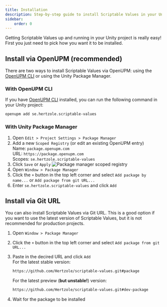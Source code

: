 ```yaml
---
title: Installation
description: Step-by-step guide to install Scriptable Values in your Unity project.
sidebar:
    order: 0
---
```



Getting Scriptable Values up and running in your Unity project is really easy! First you just need to pick how you want it to be installed.

## Install via OpenUPM (recommended)

There are two ways to install Scriptable Values via OpenUPM: using the [OpenUPM CLI](https://openupm.com/docs/getting-started-cli.html) or using the Unity Package Manager.

### With OpenUPM CLI

If you have [OpenUPM CLI](https://openupm.com/docs/getting-started-cli.html) installed, you can run the following command in your Unity project:

```bash title="OpenUPM CLI"
openupm add se.hertzole.scriptable-values
```

### With Unity Package Manager

<Steps>

1. Open `Edit > Project Settings > Package Manager`
2. Add a new `Scoped Registry` (or edit an existing OpenUPM entry)  
    Name: `package.openupm.com`  
    URL: `https://package.openupm.com`  
    Scopes: `se.hertzole.scriptable-values`
3. Click `Save` or `Apply`
![Package manager scoped registry](../../../assets/scoped-registry.webp)
4. Open `Window > Package Manager`
5. Click the `+` button in the top left corner and select `Add package by name...` or `Add package from git URL...`
6. Enter `se.hertzole.scriptable-values` and click `Add`

</Steps>

## Install via Git URL

You can also install Scriptable Values via Git URL. This is a good option if you want to use the latest version of Scriptable Values, but it is not recommended for production projects.

<Steps>

1. Open `Window > Package Manager`
2. Click the `+` button in the top left corner and select `Add package from git URL...`
3. Paste in the decired URL and click `Add`  
    For the latest stable version:

    ```txt
    https://github.com/Hertzole/scriptable-values.git#package
    ```

    For the latest preview (**but unstable!**) version:

    ```txt
    https://github.com/Hertzole/scriptable-values.git#dev-package
    ```

4. Wait for the package to be installed

</Steps>